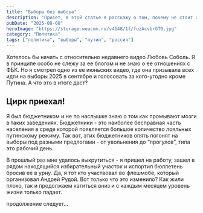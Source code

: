 ```yaml
---
title: "Выборы без выбора"
description: "Привет, в этой статье я расскажу о том, почему не стоит ходить на выборы"
pubDate: "2025-08-08"
heroImage: "https://storage.weacom.ru/v4148/1f/fuzAcvbrGT0.jpg"
category: "Политика"
tags: ["политика", "выборы", "путин", "россия"]
---
```


Хотелось бы начать с относительно недавнего видео Любовь Соболь. Я в принципе особо не слежу за ее блогом и не знаю о ее отношениях с ФБК.
Но я смотрел одно из ее июньских видео, где она призывала всех идти на выборы 2025 в сентябре и голосовать за кого-угодно кроме Путина.
А что это в итоге даст?

## Цирк приехал!

Я был бюджетником и не по наслышке знаю о том как промывают мозги в таких заведениях. Бюджетники - это наиболее бесправная часть населения в среде которой появляется большое количество лояльных путинскому режиму.
Так вот, этих бюджетников опять погонят на выборы под разными предлогами - от увольнения до “прогулов”, типа это рабочий день.

В прошлый раз мне удалось выкрутиться - я пришел на работу, зашел в рядом находящийся избирательный участок и испортил бюллетень бросив ее в урну. Да, я тот кто участвовал во флешмобе, который организовал Андрей Рудой. Вот только что это изменило?
Как жили плохо, так и продолжаем катиться вниз и с каждым месяцем уровень жизни только падает.

продолжение следует...

